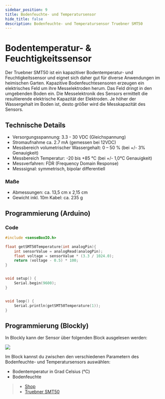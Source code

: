 ```yaml
---
sidebar_position: 9
title: Bodenfeuchte- und Temperatursensor
hide_title: false
description: Bodenfeuchte- und Temperatursensor Truebner SMT50
---
```




# Bodentemperatur- & Feuchtigkeitssensor 

Der Truebner SMT50 ist ein kapazitiver Bodentemperatur- und Feuchtigkeitssensor und eignet sich daher gut für diverse Anwendungen im heimischen Garten. Kapazitive Bodenfeuchtesensoren erzeugen ein elektrisches Feld um ihre Messelektroden herum. Das Feld dringt in den umgebenden Boden ein. Die Messelektronik des Sensors ermittelt die resultierende elektrische Kapazität der Elektroden. Je höher der Wassergehalt im Boden ist, desto größer wird die Messkapazität des Sensors.

<ImageWithText src={truebnerSensor} title="SMT50 Bodenfeuchtesensor"/>

## Technische Details
- Versorgungsspannung: 3.3 - 30 VDC (Gleichspannung)
- Stromaufnahme ca. 2.7 mA (gemessen bei 12VDC)
- Messbereich volumetrischer Wassergehalt: 0 – 50 % (bei +/- 3% Genauigkeit)
- Messbereich Temperatur: -20 bis +85 °C (bei +/- 1,0°C Genauigkeit)
- Messverfahren: FDR (Frequency Domain Response)
- Messsignal: symmetrisch, bipolar differentiell

### Maße
- Abmessungen: ca. 13,5 cm x 2,15 cm
- Gewicht inkl. 10m Kabel: ca. 235 g

## Programmierung (Arduino)

### Code 

```cpp
#include <senseBoxIO.h>

float getSMT50Temperature(int analogPin){
    int sensorValue = analogRead(analogPin);
    float voltage = sensorValue * (3.3 / 1024.0);
    return (voltage - 0.5) * 100;
}


void setup() {
    Serial.begin(9600);
}


void loop() {
    Serial.println(getSMT50Temperature(1));
}
```


## Programmierung (Blockly)

In Blockly kann der Sensor über folgenden Block ausgelesen werden:

![](/img/hardware-bilder/bodenfeuchte-temperatursensor/block_bodenfeuchte_temperatur.svg)

Im Block kannst du zwischen den verschiedenen Parametern des Bodenfeuchte- und Temperatursensors auswählen:

- Bodentemperatur in Grad Celsius (°C)
- Bodenfeuchte


>- [Shop](https://sensebox.kaufen/product/bodenfeuchte-temperatursensor-smt50)
>- [Truebner SMT50](https://www.truebner.de/assets/download/SMT50_Flyer_DE.pdf)
 